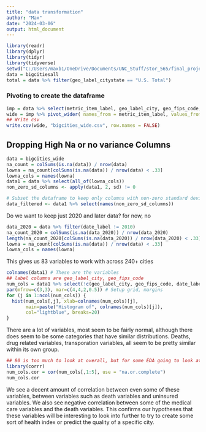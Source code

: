 ```yaml
---
title: "data transformation"
author: "Max"
date: "2024-03-06"
output: html_document
---
```


```r
library(readr)
library(dplyr)
library(tidyr)
library(tidyverse)
setwd("C:/Users/maxb1/OneDrive/Documents/UNC_Stuff/stor_565/final_project")
data = bigcitiesall
total = data %>% filter(geo_label_citystate == "U.S. Total")
```

### Pivoting to create the dataframe
```r
imp = data %>% select(metric_item_label, geo_label_city, geo_fips_code, value,date_label)
wide = imp %>% pivot_wider( names_from = metric_item_label, values_from = value)
## Write csv
write.csv(wide, "bigcities_wide.csv", row.names = FALSE)
```

## Dropping High Na or no variance Columns
```r
data = bigcities_wide
na_count = colSums(is.na(data)) / nrow(data)
lowna = na_count[colSums(is.na(data)) / nrow(data) < .33]
lowna_cols = names(lowna)
data1 = data %>% select(all_of(lowna_cols))
non_zero_sd_columns <- apply(data1, 2, sd) != 0

# Subset the dataframe to keep only columns with non-zero standard deviation
data_filtered <- data1 %>% select(names(non_zero_sd_columns))
```

Do we want to keep just 2020 and later data? for now, no
```r
data_2020 = data %>% filter(date_label != 2010)
na_count_2020 = colSums(is.na(data_2020)) / nrow(data_2020)
length(na_count_2020[colSums(is.na(data_2020)) / nrow(data_2020) < .33])
lowna = na_count[colSums(is.na(data)) / nrow(data) < .33]
lowna_cols = names(lowna)
```
This gives us 83 variables to work with across 240+ cities
```r
colnames(data1) # These are the variables
## label columns are geo_label_city, geo_fips_code
num_cols = data1 %>% select(!c(geo_label_city, geo_fips_code, date_label))
par(mfrow=c(3,3), mar=c(4,4,2,0.5)) # Setup grid, margins
for (j in 1:ncol(num_cols)) {
  hist(num_cols[,j], xlab=colnames(num_cols)[j],
       main=paste("Histogram of", colnames(num_cols)[j]),
       col="lightblue", breaks=20)
}
```
There are a lot of variables, most seem to be fairly normal, although there does seem to be some categories that have similar distributions. Deaths, drug related variables, transporation variables, all seem to be pretty similar within its own group.

```r
## 80 is too much to look at overall, but for some EDA going to look at first 10
library(corrr)
num_cols.cor = cor(num_cols[,1:5], use = "na.or.complete")
num_cols.cor
```
We see a decent amount of correlation between even some of these variables, between variables such as death variables and uninsured variables. We also see negative correlation between some of the medical care variables and the death variables. This confirms our hypotheses that these variables will be interesting to look into further to try to create some sort of health index or predict the quality of a specific city.

